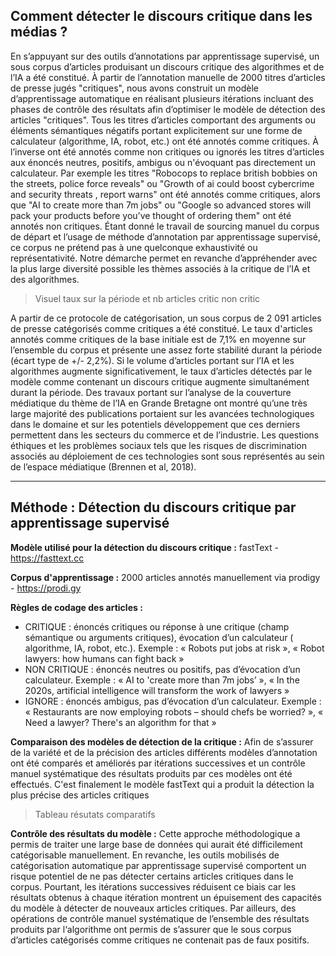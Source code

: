 
## Comment détecter le discours critique dans les médias ? 

En s’appuyant sur des outils d’annotations par apprentissage supervisé, un sous corpus d’articles produisant un discours critique des algorithmes et de l’IA a été constitué. À partir de l’annotation manuelle de 2000 titres d’articles de presse jugés "critiques", nous avons construit un modèle d’apprentissage automatique en réalisant plusieurs itérations incluant des phases de contrôle des résultats afin d’optimiser le modèle de détection des articles "critiques". Tous les titres d’articles comportant des arguments ou éléments sémantiques négatifs portant explicitement sur une forme de calculateur (algorithme, IA, robot, etc.) ont été annotés comme critiques. À l’inverse ont été annotés comme non critiques ou ignorés les titres d’articles aux énoncés neutres, positifs, ambigus ou n'évoquant pas directement un calculateur. Par exemple les titres "Robocops to replace british bobbies on the streets, police force reveals" ou "Growth of ai could boost cybercrime and security threats , report warns"  ont été annotés comme critiques, alors que "AI to create more than 7m jobs" ou "Google so advanced stores will pack your products before you’ve thought of ordering them" ont été annotés non critiques. Étant donné le travail de sourcing manuel du corpus de départ et l’usage de méthode d’annotation par apprentissage supervisé, ce corpus ne prétend pas à une quelconque exhaustivité ou représentativité. Notre démarche permet en revanche d’appréhender avec la plus large diversité possible les thèmes associés à la critique de l’IA et des algorithmes. 

>Visuel taux sur la période et nb articles critic non critic

A partir de ce protocole de catégorisation, un sous corpus de 2 091 articles de presse catégorisés comme critiques a été constitué. Le taux d'articles annotés comme critiques de la base initiale est de 7,1% en moyenne sur l’ensemble du corpus et présente une assez forte stabilité durant la période (écart type de +/- 2,2%). Si le volume d’articles portant sur l’IA et les algorithmes augmente significativement, le taux d’articles détectés par le modèle comme contenant un discours critique augmente simultanément durant la période. Des travaux portant sur l’analyse de la couverture médiatique du thème de l’IA en Grande Bretagne ont montré qu’une très large majorité des publications portaient sur les avancées technologiques dans le domaine et sur les potentiels développement que ces derniers permettent dans les secteurs du commerce et de l’industrie. Les questions éthiques et les problèmes sociaux tels que les risques de discrimination associés au déploiement de ces technologies sont sous représentés au sein de l’espace médiatique (Brennen et al, 2018). 

---
## Méthode : Détection du discours critique par apprentissage supervisé

**Modèle utilisé pour la détection du discours critique :** fastText - https://fasttext.cc

**Corpus d'apprentissage :** 2000 articles annotés manuellement via prodigy - https://prodi.gy

**Règles de codage des articles :** 
 - CRITIQUE : énoncés critiques ou réponse à une critique  (champ sémantique ou arguments critiques), évocation d’un calculateur ( algorithme, IA, robot, etc.). Exemple : « Robots put jobs at risk », 
« Robot lawyers: how humans can fight back »
 - NON CRITIQUE : énoncés neutres ou positifs, pas d’évocation d’un calculateur. Exemple : « AI to 'create more than 7m jobs’ », 
« In the 2020s, artificial intelligence will transform the work of lawyers »
 - IGNORE : énoncés ambigus, pas d’évocation d’un calculateur. Exemple : « Restaurants are now employing robots – should chefs be worried? », « Need a lawyer? There's an algorithm for that »

**Comparaison des modèles de détection de la critique :** 
Afin de s’assurer de la variété et de la précision des articles différents modèles d’annotation ont été comparés et améliorés par itérations successives et un contrôle manuel systématique des résultats produits par ces modèles ont été effectués. C'est finalement le modèle fastText qui a produit la détection la plus précise des articles critiques

>Tableau résutats comparatifs

**Contrôle des résultats du modèle :** 
Cette approche méthodologique a permis de traiter une large base de données qui aurait été difficilement catégorisable manuellement. En revanche, les outils mobilisés de catégorisation automatique par apprentissage supervisé comportent un risque potentiel de ne pas détecter certains articles critiques dans le corpus. Pourtant, les itérations successives réduisent ce biais car les résultats obtenus à chaque itération montrent un épuisement des capacités du modèle à détecter de nouveaux articles critiques. Par ailleurs, des opérations de contrôle manuel systématique de l’ensemble des résultats produits par l‘algorithme ont permis de s’assurer que le sous corpus d’articles catégorisés comme critiques ne contenait pas de faux positifs. 
